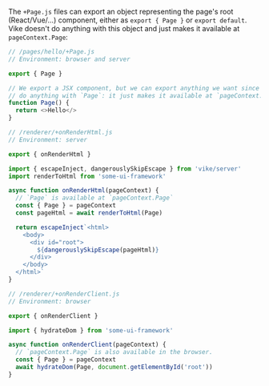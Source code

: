 The `+Page.js` files can export an object representing the page's root (React/Vue/...) component, either as
`export { Page }` or `export default`. Vike doesn't do anything with this object and just makes it available at
`pageContext.Page`:

```js
// /pages/hello/+Page.js
// Environment: browser and server

export { Page }

// We export a JSX component, but we can export anything we want since Vike doesn't
// do anything with `Page`: it just makes it available at `pageContext.Page`.
function Page() {
  return <>Hello</>
}
```

```js
// /renderer/+onRenderHtml.js
// Environment: server

export { onRenderHtml }

import { escapeInject, dangerouslySkipEscape } from 'vike/server'
import renderToHtml from 'some-ui-framework'

async function onRenderHtml(pageContext) {
  // `Page` is available at `pageContext.Page`
  const { Page } = pageContext
  const pageHtml = await renderToHtml(Page)

  return escapeInject`<html>
    <body>
      <div id="root">
        ${dangerouslySkipEscape(pageHtml)}
      </div>
    </body>
  </html>`
}
```

```js
// /renderer/+onRenderClient.js
// Environment: browser

export { onRenderClient }

import { hydrateDom } from 'some-ui-framework'

async function onRenderClient(pageContext) {
  // `pageContext.Page` is also available in the browser.
  const { Page } = pageContext
  await hydrateDom(Page, document.getElementById('root'))
}
```
